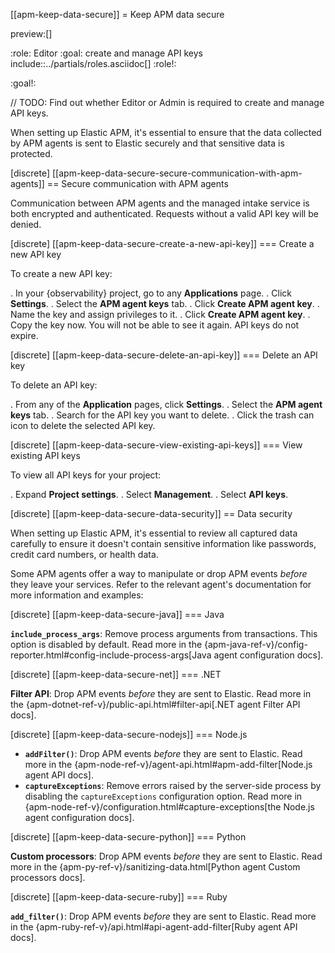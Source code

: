 [[apm-keep-data-secure]]
= Keep APM data secure

preview:[]

:role: Editor
:goal: create and manage API keys
include::../partials/roles.asciidoc[]
:role!:

:goal!:

// TODO: Find out whether Editor or Admin is required to create and manage API keys.

When setting up Elastic APM, it's essential to ensure that the data collected by
APM agents is sent to Elastic securely and that sensitive data is protected.

[discrete]
[[apm-keep-data-secure-secure-communication-with-apm-agents]]
== Secure communication with APM agents

Communication between APM agents and the managed intake service is both encrypted and authenticated.
Requests without a valid API key will be denied.

[discrete]
[[apm-keep-data-secure-create-a-new-api-key]]
=== Create a new API key

To create a new API key:

. In your {observability} project, go to any **Applications** page.
. Click **Settings**.
. Select the **APM agent keys** tab.
. Click **Create APM agent key**.
. Name the key and assign privileges to it.
. Click **Create APM agent key**.
. Copy the key now. You will not be able to see it again. API keys do not expire.

[discrete]
[[apm-keep-data-secure-delete-an-api-key]]
=== Delete an API key

To delete an API key:

. From any of the **Application** pages, click **Settings**.
. Select the **APM agent keys** tab.
. Search for the API key you want to delete.
. Click the trash can icon to delete the selected API key.

[discrete]
[[apm-keep-data-secure-view-existing-api-keys]]
=== View existing API keys

To view all API keys for your project:

. Expand **Project settings**.
. Select **Management**.
. Select **API keys**.

[discrete]
[[apm-keep-data-secure-data-security]]
== Data security

When setting up Elastic APM, it's essential to review all captured data carefully to ensure it doesn't contain sensitive information like passwords, credit card numbers, or health data.

Some APM agents offer a way to manipulate or drop APM events *before* they leave your services.
Refer to the relevant agent's documentation for more information and examples:

[discrete]
[[apm-keep-data-secure-java]]
=== Java

**`include_process_args`**: Remove process arguments from transactions. This option is disabled by default. Read more in the {apm-java-ref-v}/config-reporter.html#config-include-process-args[Java agent configuration docs].

[discrete]
[[apm-keep-data-secure-net]]
=== .NET

**Filter API**: Drop APM events *before* they are sent to Elastic. Read more in the {apm-dotnet-ref-v}/public-api.html#filter-api[.NET agent Filter API docs].

[discrete]
[[apm-keep-data-secure-nodejs]]
=== Node.js

* **`addFilter()`**: Drop APM events *before* they are sent to Elastic. Read more in the {apm-node-ref-v}/agent-api.html#apm-add-filter[Node.js agent API docs].
* **`captureExceptions`**: Remove errors raised by the server-side process by disabling the `captureExceptions` configuration option. Read more in {apm-node-ref-v}/configuration.html#capture-exceptions[the Node.js agent configuration docs].

[discrete]
[[apm-keep-data-secure-python]]
=== Python

**Custom processors**: Drop APM events *before* they are sent to Elastic. Read more in the {apm-py-ref-v}/sanitizing-data.html[Python agent Custom processors docs].

[discrete]
[[apm-keep-data-secure-ruby]]
=== Ruby

**`add_filter()`**: Drop APM events *before* they are sent to Elastic. Read more in the {apm-ruby-ref-v}/api.html#api-agent-add-filter[Ruby agent API docs].
